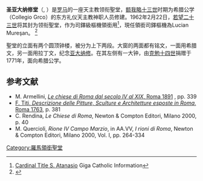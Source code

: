 {{Infobox religious building
| building_name=圣亚大纳修堂 <br/> <small>Sant’Atanasio {{it icon}}<br/>S. Athanasii   {{la icon}}</small>
| image= Chiesa di Sant'Atanasio.jpg 
| location= {{flagicon|Italy}} [[意大利|意大利]][[罗马|罗马]]
| geo = {{coord|41|54|28.48|N|12|28|46.20|E|type:landmark_region:IT_scale:1000|display=inline,title}}
| religious_affiliation= [[罗马天主教|罗马天主教]]
| rite= 拜占庭礼
| status= [[希腊|希腊]]国家教堂、领衔聖堂
| website= [https://web.archive.org/web/20110721224112/http://www.vicariatusurbis.org/Ente.asp?ID=922 Official website]
| architecture_type= [[教堂|聖堂]]
| architecture_style= [[巴洛克|巴洛克]]
| groundbreaking= 1580
| year_completed=1583
}}
'''圣亚大纳修堂'''（{{lang-it|Sant’Atanasio}}, {{lang-la|S. Athanasii}}）是[[罗马|罗马]]的一座天主教领衔聖堂，[[额我略十三世|额我略十三世]]时期为希腊公学（Collegio Grco）的东方礼仪天主教神职人员修建。1962年2月22日，[[若望二十三世|若望二十三世]]将其封为领衔聖堂，作为司鐸級樞機領銜用<ref>[http://www.gcatholic.org/churches/cardinal/119.htm Cardinal Title S. Atanasio] {{Wayback|url=http://www.gcatholic.org/churches/cardinal/119.htm |date=20220320034724 }}  Giga Catholic Information</ref>，現任領銜司鐸樞機為Lucian Mureşan。 <ref>{{cite web|title=Sant’Atanasio (Cardinal Titular Church)|url=http://www.catholic-hierarchy.org/diocese/d1a20.html|publisher=Catholic-hierarchy.org|accessdate=2012-09-17|archive-date=2020-06-28|archive-url=https://web.archive.org/web/20200628233655/https://www.catholic-hierarchy.org/diocese/d1a20.html|dead-url=no}}</ref>

聖堂的立面有两个圆顶钟楼，被分为上下两段。大窗的两面都有铭文，一面用希腊文，另一面用拉丁文，纪念[[亚他那修|亚大纳修]]。在其左侧有一大钟，由[[克勉十四世|克勉十四世]]捐赠于1771年，面向希腊公学。

==参考文献==
{{Reflist}}
* M. Armellini, [http://penelope.uchicago.edu/Thayer/I/Gazetteer/Places/Europe/Italy/Lazio/Roma/Rome/churches/_Texts/Armellini/ARMCHI*/2/Campomarzio.html ''Le chiese di Roma dal secolo IV al XIX'', Roma 1891] {{Wayback|url=http://penelope.uchicago.edu/Thayer/I/Gazetteer/Places/Europe/Italy/Lazio/Roma/Rome/churches/_Texts/Armellini/ARMCHI*/2/Campomarzio.html |date=20200720230048 }}, pp. 339
* [http://penelope.uchicago.edu/Thayer/I/Gazetteer/Places/Europe/Italy/Lazio/Roma/Rome/_Texts/Titi/1763*/7.html#S.Atanasio_deGreci F. Titi, ''Descrizione delle Pitture, Sculture e Architetture esposte in Roma'', Roma 1763], p. 381
* C. Rendina, ''Le Chiese di Roma'', Newton & Compton Editori, Milano 2000, p. 40
* M. Quercioli, ''Rione IV Campo Marzio'', in AA.VV, ''I rioni di Roma'', Newton & Compton Editori, Milano 2000, Vol. I, pp. 264-334
{{罗马地标}}
[[Category:羅馬領銜聖堂|Category:羅馬領銜聖堂]]